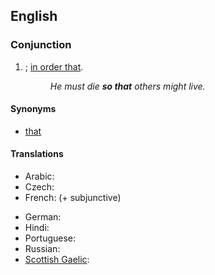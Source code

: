 ==English==

===Conjunction===
{{en-conj|pos=[[so]] [[that]]}}

# {{non-gloss definition|Indicates purpose}}; [[in order that]].
#: ''He must die '''so that''' others might live.''

====Synonyms====
*{{sense|in order that}} [[that#Conjunction|that]] {{i|conjunction}}

====Translations====
{{trans-top|in order to}}
* Arabic: {{t|ar|حتى|tr=Hattaa}}
* Czech: {{t+|cs|aby}}
* French: {{t+|fr|pour que}} (+ subjunctive)
{{trans-mid}}
* German: {{t+|de|sodass}}
* Hindi: {{t-|hi|ताकि|tr=tāki|xs=Hindi}}
* Portuguese: {{t|pt|para que|n}}
* Russian: {{t+|ru|чтобы|tr=čtóby}} {{qualifier|read: štóby}}
* [[Scottish Gaelic]]: {{t|gd|air chor 's gu}}
{{trans-bottom}}